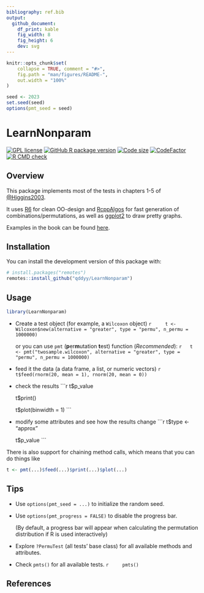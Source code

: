 ```yaml
---
bibliography: ref.bib
output:
  github_document:
    df_print: kable
    fig_width: 8
    fig_height: 6
    dev: svg
---
```


```r
knitr::opts_chunk$set(
    collapse = TRUE, comment = "#>",
    fig.path = "man/figures/README-",
    out.width = "100%"
)

seed <- 2023
set.seed(seed)
options(pmt_seed = seed)
```

# LearnNonparam

[![GPL license](https://img.shields.io/github/license/qddyy/LearnNonparam)](https://cran.r-project.org/web/licenses/GPL-2)
[![GitHub R package version](https://img.shields.io/github/r-package/v/qddyy/LearnNonparam)](https://github.com/qddyy/LearnNonparam)
[![Code size](https://img.shields.io/github/languages/code-size/qddyy/LearnNonparam.svg)](https://github.com/qddyy/LearnNonparam)
[![CodeFactor](https://www.codefactor.io/repository/github/qddyy/LearnNonparam/badge)](https://www.codefactor.io/repository/github/qddyy/LearnNonparam)
[![R CMD check](https://github.com/qddyy/LearnNonparam/workflows/R-CMD-check/badge.svg)](https://github.com/qddyy/LearnNonparam/actions)

## Overview

This package implements most of the tests in chapters 1-5 of [@Higgins2003](#references).

It uses [R6](https://cran.r-project.org/package=R6) for clean OO-design and [RcppAlgos](https://cran.r-project.org/package=RcppAlgos) for fast generation of combinations/permutations, as well as [ggplot2](https://cran.r-project.org/package=ggplot2) to draw pretty graphs.

Examples in the book can be found [here](https://qddyy.github.io/LearnNonparam/articles/examples). 

## Installation

You can install the development version of this package with:

```r
# install.packages("remotes")
remotes::install_github("qddyy/LearnNonparam")
```

## Usage

```r
library(LearnNonparam)
```

- Create a test object (for example, a `Wilcoxon` object)
    ```r
    t <- Wilcoxon$new(alternative = "greater", type = "permu", n_permu = 1000000)
    ```

    or you can use `pmt` (**p**er**m**utation **t**est) function (*Recommended*):
    ```r
    t <- pmt("twosample.wilcoxon", alternative = "greater", type = "permu", n_permu = 1000000)
    ```

- feed it the data (a data frame, a list, or numeric vectors)
    ```r
    t$feed(rnorm(20, mean = 1), rnorm(20, mean = 0))
    ```

- check the results
    ```r
    t$p_value

    t$print()

    t$plot(binwidth = 1)
    ```

- modify some attributes and see how the results change
    ```r
    t$type <- "approx"

    t$p_value
    ```

There is also support for chaining method calls, which means that you can do things like

```r
t <- pmt(...)$feed(...)$print(...)$plot(...)
```

## Tips

- Use `options(pmt_seed = ...)` to initialize the random seed. 

- Use `options(pmt_progress = FALSE)` to disable the progress bar. 

    (By default, a progress bar will appear when calculating the permutation distribution if R is used interactively)

- Explore `?PermuTest` (all tests' base class) for all available methods and attributes.

- Check `pmts()` for all available tests. 
    ```r
    pmts()
    ```

## References